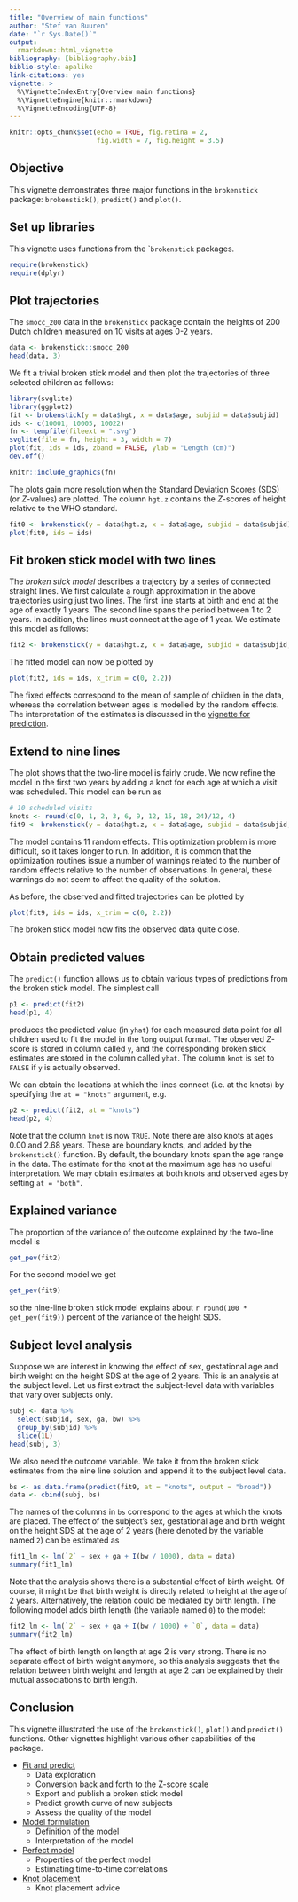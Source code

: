 ```yaml
---
title: "Overview of main functions"
author: "Stef van Buuren"
date: "`r Sys.Date()`"
output: 
  rmarkdown::html_vignette
bibliography: [bibliography.bib]
biblio-style: apalike
link-citations: yes
vignette: >
  %\VignetteIndexEntry{Overview main functions}
  %\VignetteEngine{knitr::rmarkdown}
  %\VignetteEncoding{UTF-8}
---
```



```r
knitr::opts_chunk$set(echo = TRUE, fig.retina = 2, 
                      fig.width = 7, fig.height = 3.5)
```

## Objective

This vignette demonstrates three major functions in the `brokenstick` package: `brokenstick()`, `predict()` and `plot()`.

## Set up libraries

This vignette uses functions from the ``brokenstick` packages. 

```r
require(brokenstick)
require(dplyr)
```


## Plot trajectories

The `smocc_200` data in the `brokenstick` package contain the heights of 200 Dutch children measured on 10 visits at ages 0-2 years. 

```r
data <- brokenstick::smocc_200
head(data, 3)
```

We fit a trivial broken stick model and then plot the trajectories of three selected children as follows: 

```r
library(svglite)
library(ggplot2)
fit <- brokenstick(y = data$hgt, x = data$age, subjid = data$subjid)
ids <- c(10001, 10005, 10022)
fn <- tempfile(fileext = ".svg")
svglite(file = fn, height = 3, width = 7)
plot(fit, ids = ids, zband = FALSE, ylab = "Length (cm)")
dev.off()
```


```r
knitr::include_graphics(fn)
```

The plots gain more resolution when the Standard Deviation Scores (SDS) (or $Z$-values) are plotted. The column `hgt.z` contains the $Z$-scores of height relative to the WHO standard.

```r
fit0 <- brokenstick(y = data$hgt.z, x = data$age, subjid = data$subjid)
plot(fit0, ids = ids)
```

## Fit broken stick model with two lines

The *broken stick model* describes a trajectory by a series of connected straight lines. We first calculate a rough approximation in the above trajectories using just two lines. The first line starts at birth and end at the age of exactly 1 years. The second line spans the period between 1 to 2 years. In addition, the lines must connect at the age of 1 year. We estimate this model as follows:

```r
fit2 <- brokenstick(y = data$hgt.z, x = data$age, subjid = data$subjid, knots = 1:2)
```

The fitted model can now be plotted by 

```r
plot(fit2, ids = ids, x_trim = c(0, 2.2))
```


The fixed effects correspond to the mean of sample of children in the data, whereas the correlation between ages is modelled by the random effects. The interpretation of the estimates is discussed in the [vignette for prediction](prediction.html).

## Extend to nine lines

The plot shows that the two-line model is fairly crude. We now refine the model in the first two years by adding a knot for each age at which a visit was scheduled. This model can be run as

```r
# 10 scheduled visits
knots <- round(c(0, 1, 2, 3, 6, 9, 12, 15, 18, 24)/12, 4)
fit9 <- brokenstick(y = data$hgt.z, x = data$age, subjid = data$subjid, knots = knots)
```

The model contains 11 random effects. This optimization problem is more difficult, so it takes longer to run. In addition, it is common that the optimization routines issue a number of warnings related to the number of random effects relative to the number of observations. In general, these warnings do not seem to affect the quality of the solution.

As before, the observed and fitted trajectories can be plotted by

```r
plot(fit9, ids = ids, x_trim = c(0, 2.2))
```

The broken stick model now fits the observed data quite close.

## Obtain predicted values

The `predict()` function allows us to obtain various types of predictions from the broken stick model. The simplest call

```r
p1 <- predict(fit2)
head(p1, 4)
```

produces the predicted value (in `yhat`) for each measured data point for all children used to fit the model in the `long` output format. The observed $Z$-score is stored in column called `y`, and the corresponding broken stick estimates are stored in the column called `yhat`. The column `knot` is set to `FALSE` if `y` is actually observed. 

We can obtain the locations at which the lines connect (i.e. at the knots) by specifying the `at = "knots"` argument, e.g.

```r
p2 <- predict(fit2, at = "knots")
head(p2, 4)
```

Note that the column `knot` is now `TRUE`. Note there are also knots at ages 0.00 and 2.68 years. These are boundary knots, and added by the `brokenstick()` function. By default, the boundary knots span the age range in the data. The estimate for the knot at the maximum age has no useful interpretation. We may obtain estimates at both knots and observed ages by setting `at = "both"`. 

## Explained variance

The proportion of the variance of the outcome explained by the two-line model is

```r
get_pev(fit2)
```

For the second model we get

```r
get_pev(fit9)
```

so the nine-line broken stick model explains about `r round(100 * get_pev(fit9))` percent of the variance of the height SDS.


## Subject level analysis

Suppose we are interest in knowing the effect of sex, gestational age and birth weight on the height SDS at the age of 2 years. This is an analysis at the subject level. Let us first extract the subject-level data with variables that vary over subjects only.

```r
subj <- data %>%
  select(subjid, sex, ga, bw) %>% 
  group_by(subjid) %>% 
  slice(1L)
head(subj, 3)
```

We also need the outcome variable. We take it from the broken stick estimates from the nine line solution and append it to the subject level data.

```r
bs <- as.data.frame(predict(fit9, at = "knots", output = "broad"))
data <- cbind(subj, bs)
```

The names of the columns in `bs` correspond to the ages at which the knots are placed. The effect of the subject's sex, gestational age and birth weight on the height SDS at the age of 2 years (here denoted by the variable named `2`) can be estimated as 

```r
fit1_lm <- lm(`2` ~ sex + ga + I(bw / 1000), data = data)
summary(fit1_lm)
```

Note that the analysis shows there is a substantial effect of birth weight. Of course, it might be that birth weight is directly related to height at the age of 2 years. Alternatively, the relation could be mediated by birth length. The following model adds birth length (the variable named `0`) to the model: 

```r
fit2_lm <- lm(`2` ~ sex + ga + I(bw / 1000) + `0`, data = data)
summary(fit2_lm)
```

The effect of birth length on length at age 2 is very strong. There is no separate effect of birth weight anymore, so this analysis suggests that the relation between birth weight and length at age 2 can be explained by their mutual associations to birth length.

## Conclusion

This vignette illustrated the use of the `brokenstick()`, `plot()` and `predict()` functions. Other vignettes highlight various other capabilities of the package. 

* [Fit and predict](prediction.html)
    + Data exploration
    + Conversion back and forth to the Z-score scale
    + Export and publish a broken stick model
    + Predict growth curve of new subjects
    + Assess the quality of the model
 
 
* [Model formulation](model.html)
    + Definition of the model
    + Interpretation of the model


* [Perfect model](perfectmodel.html)
    + Properties of the perfect model
    + Estimating time-to-time correlations

* [Knot placement](knotplacement.html)
    + Knot placement advice
